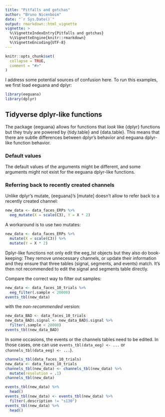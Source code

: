 ```yaml
---
title: "Pitfalls and gotchas"
author: "Bruno Nicenboim"
date: "`r Sys.Date()`"
output: rmarkdown::html_vignette
vignette: >
  %\VignetteIndexEntry{Pitfalls and gotchas}
  %\VignetteEngine{knitr::rmarkdown}
  %\VignetteEncoding{UTF-8}
---
```


```r
knitr::opts_chunk$set(
  collapse = TRUE,
  comment = "#>"
)
```

I address some potential sources of confusion here. To run this examples, we first load eeguana and dplyr:

```r
library(eeguana)
library(dplyr)
```

## Tidyverse dplyr-like functions

The package {eeguana} allows for functions that *look* like {dplyr} functions but they truly are powered by {tidy.table} and {data.table}. This means that there are subtle differences between dplyr's behavior and eeguana dplyr-like function behavior.

### Default values

The default values of the arguments might be different, and some arguments might not exist for the eeguana dplyr-like functions.


### Referring back to recently created channels

Unlike dplyr's mutate, {eeguana}'s [mutate] doesn't allow to refer back to a recently created channel:

```r
new_data <- data_faces_ERPs %>%
  eeg_mutate(X = scale(C3), Y = X * 2)
```

A workaround is to use two mutates:

```r
new_data <- data_faces_ERPs %>%
  mutate(X = scale(C3)) %>%
  mutate(Y = X * 2)
```



Dplyr-like functions not only edit the eeg_lst objects but they also do book-keeping: They remove unnecessary channels, or update their information and they ensure that three tables (signal, segments, and events) match. It's then not recommended to edit the signal and segments table directly. 

Compare the correct way to filter out samples:

```r
new_data <- data_faces_10_trials %>%
  eeg_filter(.sample < 20000)
events_tbl(new_data)
```

with the *non-recommended* version:

```r
new_data_BAD <- data_faces_10_trials
new_data_BAD$.signal <- new_data_BAD$.signal %>%
  filter(.sample < 20000)
events_tbl(new_data_BAD)
```

In some occasions, the events or the channels tables need to be edited. In those cases, one can use `events_tbl(data_eeg) <- ...` or `channels_tbl(data_eeg) <- ...`).

```r
channels_tbl(data_faces_10_trials)
new_data <- data_faces_10_trials
channels_tbl(new_data) <- channels_tbl(new_data) %>%
  mutate(resolution = .1)
channels_tbl(new_data)
```

```r
events_tbl(new_data) %>%
  head()
events_tbl(new_data) <- events_tbl(new_data) %>%
  filter(.description != "s130")
events_tbl(new_data) %>%
  head()
```


